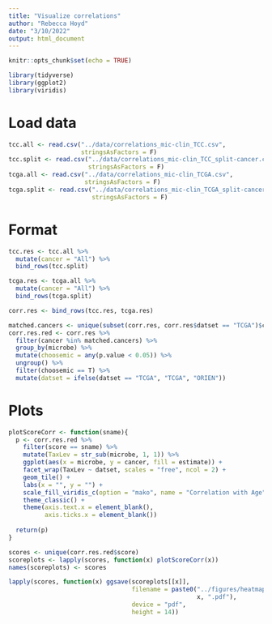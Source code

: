```yaml
---
title: "Visualize correlations"
author: "Rebecca Hoyd"
date: "3/10/2022"
output: html_document
---
```


```r
knitr::opts_chunk$set(echo = TRUE)

library(tidyverse)
library(ggplot2)
library(viridis)
```

# Load data

```r
tcc.all <- read.csv("../data/correlations_mic-clin_TCC.csv",
                    stringsAsFactors = F)
tcc.split <- read.csv("../data/correlations_mic-clin_TCC_split-cancer.csv",
                      stringsAsFactors = F)
tcga.all <- read.csv("../data/correlations_mic-clin_TCGA.csv",
                     stringsAsFactors = F)
tcga.split <- read.csv("../data/correlations_mic-clin_TCGA_split-cancer.csv",
                       stringsAsFactors = F)
```

# Format

```r
tcc.res <- tcc.all %>%
  mutate(cancer = "All") %>%
  bind_rows(tcc.split)

tcga.res <- tcga.all %>%
  mutate(cancer = "All") %>%
  bind_rows(tcga.split)

corr.res <- bind_rows(tcc.res, tcga.res)
```

```r
matched.cancers <- unique(subset(corr.res, corr.res$datset == "TCGA")$cancer)
corr.res.red <- corr.res %>%
  filter(cancer %in% matched.cancers) %>%
  group_by(microbe) %>%
  mutate(choosemic = any(p.value < 0.05)) %>%
  ungroup() %>%
  filter(choosemic == T) %>%
  mutate(datset = ifelse(datset == "TCGA", "TCGA", "ORIEN"))
```

# Plots 

```r
plotScoreCorr <- function(sname){
  p <- corr.res.red %>%
    filter(score == sname) %>%
    mutate(TaxLev = str_sub(microbe, 1, 1)) %>%
    ggplot(aes(x = microbe, y = cancer, fill = estimate)) +
    facet_wrap(TaxLev ~ datset, scales = "free", ncol = 2) +
    geom_tile() +
    labs(x = "", y = "") +
    scale_fill_viridis_c(option = "mako", name = "Correlation with Age") +
    theme_classic() +
    theme(axis.text.x = element_blank(),
          axis.ticks.x = element_blank())
  
  return(p)
}
```

```r
scores <- unique(corr.res.red$score)
scoreplots <- lapply(scores, function(x) plotScoreCorr(x))
names(scoreplots) <- scores
```

```r
lapply(scores, function(x) ggsave(scoreplots[[x]],
                                  filename = paste0("../figures/heatmap_corr_", 
                                                    x, ".pdf"),
                                  device = "pdf",
                                  height = 14))
```


